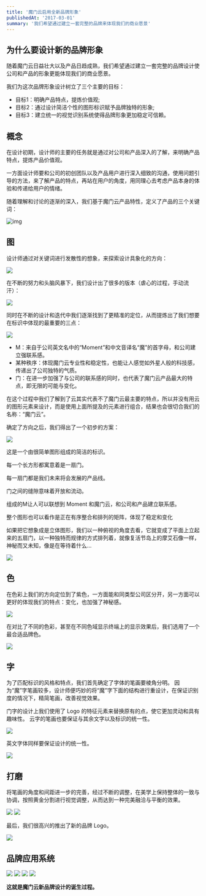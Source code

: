 ```yaml
---
title: '魔门云启用全新品牌形象'
publishedAt: '2017-03-01'
summary: '我们希望通过建立一套完整的品牌来体现我们的商业愿景'
---
```


## 为什么要设计新的品牌形象

随着魔门云日益壮大以及产品日趋成熟，我们希望通过建立一套完整的品牌设计使公司和产品的形象更能体现我们的商业愿景。

我们为这次品牌形象设计树立了三个主要的目标：
* 目标1：明确产品特点，提炼价值观;
* 目标2：通过设计简洁个性的图形标识赋予品牌独特的形象;
* 目标3：建立统一的视觉识别系统使得品牌形象更加稳定可信赖。

## 概念

在设计初期，设计师的主要的任务就是通过对公司和产品深入的了解，来明确产品特点，提炼产品价值观。

一方面设计师要和公司的初创团队以及产品用户进行深入细致的沟通，使用问题引导的方法，来了解产品的特点，再站在用户的角度，用同理心去考虑产品本身的体验和传递给用户的情绪。

随着理解和讨论的逐渐的深入，我们基于魔门云产品特性，定义了产品的三个关键词：

![img](https://cdn.jsdelivr.net/gh/zuozizhen/oss@master/img/20201017171259.png)

## 图

设计师通过对关键词进行发散性的想象，来探索设计具象化的方向：

![](https://cdn.jsdelivr.net/gh/zuozizhen/oss@master/img/20201017171314.png)

在不断的努力和头脑风暴下，我们设计出了很多的版本（虐心的过程，手动流汗）：

![](https://cdn.jsdelivr.net/gh/zuozizhen/oss@master/img/20201017171335.png)

同时在不断的设计和迭代中我们逐渐找到了更精准的定位，从而提炼出了我们想要在标识中体现的最重要的三点：

![](https://cdn.jsdelivr.net/gh/zuozizhen/oss@master/img/20201017171513.png)

* M：来自于公司英文名中的“Moment”和中文音译名“魔”的首字母，和公司建立强联系感。
* 某种秩序：体现魔门云专业性和稳定性，也能让人感觉如外星人般的科技感，传递出了公司独特的气质。
* 门：在进一步加强了与公司的联系感的同时，也代表了魔门云产品最大的特点，即无限的可能与变化。

在这个过程中我们了解到了云其实代表不了魔门云最主要的特点，所以并没有用云的图形元素来设计，而是使用上面所提及的元素进行组合，结果也会很切合我们的名称：“魔门云”。

确定了方向之后，我们得出了一个初步的方案：

![](https://cdn.jsdelivr.net/gh/zuozizhen/oss@master/img/20201017171533.png)

这是一个由很简单图形组成的简洁的标识。

每一个长方形都寓意着是一扇门。

每一扇门都是我们未来将会发展的产品线。

门之间的缝隙意味着开放和流动。

组成的M让人可以联想到 Moment 和魔门云，和公司和产品建立联系感。

整个图形也可以看作是正在有序整合和排列的矩阵，体现了稳定和变化

如果把它想象成是立体图形，我们以一种俯视的角度去看，它就变成了平面上立起来的五扇门，以一种独特而规律的方式排列着，就像复活节岛上的摩艾石像一样，神秘而又未知，像是在等待着什么…

![](https://cdn.jsdelivr.net/gh/zuozizhen/oss@master/img/20201017171555.png)

## 色

在色彩上我们的方向定位到了紫色，一方面能和同类型公司区分开，另一方面可以更好的体现我们的特点：变化，也加强了神秘感。

![](https://cdn.jsdelivr.net/gh/zuozizhen/oss@master/img/20201017171612.png)

在对比了不同的色彩，甚至在不同色域显示终端上的显示效果后，我们选用了一个最合适品牌色。

![](https://cdn.jsdelivr.net/gh/zuozizhen/oss@master/img/20201017171622.png)

## 字

为了匹配标识的风格和特点，我们首先确定了字体的笔画要棱角分明。
因为“魔”字笔画较多，设计师便巧妙的将“魔”字下面的结构进行重设计，在保证识别度的情况下，精简笔画，改善视觉效果。

门字的设计上我们使用了 Logo 的特征元素来替换原有的点，使它更加灵动和具有趣味性。
云字的笔画也要保证与其余文字以及标识的统一性。

![](https://cdn.jsdelivr.net/gh/zuozizhen/oss@master/img/20201017171635.png)

英文字体同样要保证设计的统一性。

![](https://cdn.jsdelivr.net/gh/zuozizhen/oss@master/img/20201017171647.png)

## 打磨

将笔画的角度和间距进一步的完善，经过不断的调整，在美学上保持整体的一致与协调，按照黄金分割进行视觉调整，从而达到一种完美融洽与平衡的效果。

![](https://cdn.jsdelivr.net/gh/zuozizhen/oss@master/img/20201017171702.png)
![](https://cdn.jsdelivr.net/gh/zuozizhen/oss@master/img/20201017171722.png)

最后，我们很高兴的推出了新的品牌 Logo。

![](https://cdn.jsdelivr.net/gh/zuozizhen/oss@master/img/20201017171736.png)

## 品牌应用系统

![](https://cdn.jsdelivr.net/gh/zuozizhen/oss@master/img/20201017171746.png)
![](https://cdn.jsdelivr.net/gh/zuozizhen/oss@master/img/20201017171756.png)
![](https://cdn.jsdelivr.net/gh/zuozizhen/oss@master/img/20201017171808.png)
![](https://cdn.jsdelivr.net/gh/zuozizhen/oss@master/img/20201017171815.png)

**这就是魔门云新品牌设计的诞生过程。**
